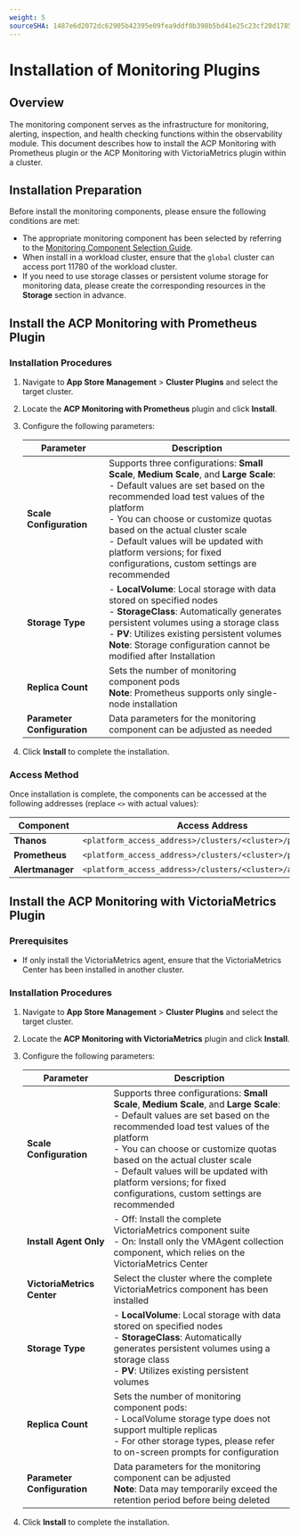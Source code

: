 ```yaml
---
weight: 5
sourceSHA: 1487e6d2072dc62905b42395e09fea9ddf0b398b5bd41e25c23cf20d178520f6
---
```


# Installation of Monitoring Plugins

## Overview

The monitoring component serves as the infrastructure for monitoring, alerting, inspection, and health checking functions within the observability module. This document describes how to install the ACP Monitoring with Prometheus plugin or the ACP Monitoring with VictoriaMetrics plugin within a cluster.

## Installation Preparation

Before install the monitoring components, please ensure the following conditions are met:

- The appropriate monitoring component has been selected by referring to the [Monitoring Component Selection Guide](../architecture/component_selection_suggestion.mdx).
- When install in a workload cluster, ensure that the `global` cluster can access port 11780 of the workload cluster.
- If you need to use storage classes or persistent volume storage for monitoring data, please create the corresponding resources in the **Storage** section in advance.

## Install the ACP Monitoring with Prometheus Plugin

### Installation Procedures

1. Navigate to **App Store Management** > **Cluster Plugins** and select the target cluster.

2. Locate the **ACP Monitoring with Prometheus** plugin and click **Install**.

3. Configure the following parameters:

   | Parameter       | Description                                                                                                                |
   | --------------- | -------------------------------------------------------------------------------------------------------------------------- |
   | **Scale Configuration** | Supports three configurations: **Small Scale**, **Medium Scale**, and **Large Scale**:<br />- Default values are set based on the recommended load test values of the platform<br />- You can choose or customize quotas based on the actual cluster scale<br />- Default values will be updated with platform versions; for fixed configurations, custom settings are recommended   |
   | **Storage Type**       | - **LocalVolume**: Local storage with data stored on specified nodes<br />- **StorageClass**: Automatically generates persistent volumes using a storage class<br />- **PV**: Utilizes existing persistent volumes<br />**Note**: Storage configuration cannot be modified after Installation |
   | **Replica Count**      | Sets the number of monitoring component pods<br />**Note**: Prometheus supports only single-node installation                                            |
   | **Parameter Configuration** | Data parameters for the monitoring component can be adjusted as needed                                                                                     |

4. Click **Install** to complete the installation.

### Access Method

Once installation is complete, the components can be accessed at the following addresses (replace `<>` with actual values):

| Component           | Access Address                                   |
| ------------------ | ----------------------------------------------- |
| **Thanos**         | `<platform_access_address>/clusters/<cluster>/prometheus`   |
| **Prometheus**     | `<platform_access_address>/clusters/<cluster>/prometheus-0` |
| **Alertmanager**   | `<platform_access_address>/clusters/<cluster>/alertmanager` |

## Install the ACP Monitoring with VictoriaMetrics Plugin

### Prerequisites

- If only install the VictoriaMetrics agent, ensure that the VictoriaMetrics Center has been installed in another cluster.

### Installation Procedures

1. Navigate to **App Store Management** > **Cluster Plugins** and select the target cluster.

2. Locate the **ACP Monitoring with VictoriaMetrics** plugin and click **Install**.

3. Configure the following parameters:

   | Parameter                         | Description                                                                                                       |
   | --------------------------------- | ----------------------------------------------------------------------------------------------------------------- |
   | **Scale Configuration**           | Supports three configurations: **Small Scale**, **Medium Scale**, and **Large Scale**:<br />- Default values are set based on the recommended load test values of the platform<br />- You can choose or customize quotas based on the actual cluster scale<br />- Default values will be updated with platform versions; for fixed configurations, custom settings are recommended |
   | **Install Agent Only**            | - Off: Install the complete VictoriaMetrics component suite<br />- On: Install only the VMAgent collection component, which relies on the VictoriaMetrics Center                         |
   | **VictoriaMetrics Center**       | Select the cluster where the complete VictoriaMetrics component has been installed                                               |
   | **Storage Type**                 | - **LocalVolume**: Local storage with data stored on specified nodes<br />- **StorageClass**: Automatically generates persistent volumes using a storage class<br />- **PV**: Utilizes existing persistent volumes                |
   | **Replica Count**                | Sets the number of monitoring component pods:<br />- LocalVolume storage type does not support multiple replicas<br />- For other storage types, please refer to on-screen prompts for configuration                                            |
   | **Parameter Configuration**      | Data parameters for the monitoring component can be adjusted<br />**Note**: Data may temporarily exceed the retention period before being deleted                          |

4. Click **Install** to complete the installation.
